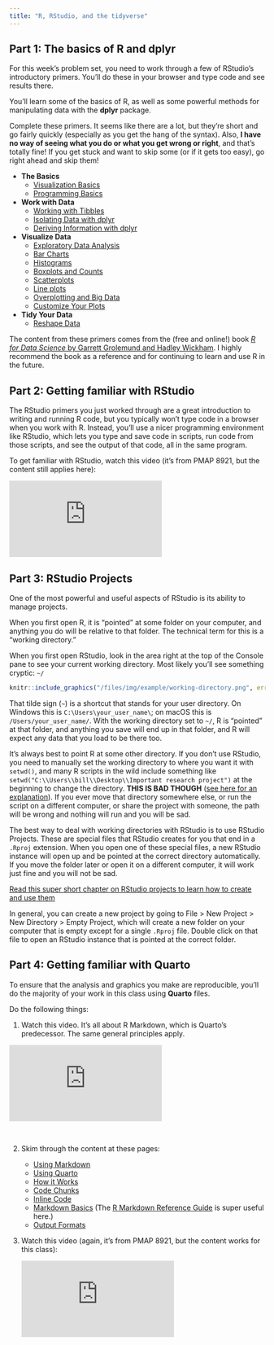 ```yaml
---
title: "R, RStudio, and the tidyverse"
---
```


## Part 1: The basics of R and dplyr

For this week's problem set, you need to work through a few of RStudio's introductory primers. You'll do these in your browser and type code and see results there.

You'll learn some of the basics of R, as well as some powerful methods for manipulating data with the **dplyr** package.

Complete these primers. It seems like there are a lot, but they're short and go fairly quickly (especially as you get the hang of the syntax). Also, **I have no way of seeing what you do or what you get wrong or right**, and that's totally fine! If you get stuck and want to skip some (or if it gets too easy), go right ahead and skip them!

- **The Basics**
	- [Visualization Basics](https://andrewheiss.shinyapps.io/ath-primers-basics-01-visualization/)
	- [Programming Basics](https://andrewheiss.shinyapps.io/ath-primers-basics-02-programming/)
- **Work with Data**
	- [Working with Tibbles](https://andrewheiss.shinyapps.io/ath-primers-transform-data-01-tibbles/)
	- [Isolating Data with dplyr](https://andrewheiss.shinyapps.io/ath-primers-transform-data-02-isolating/)
	- [Deriving Information with dplyr](https://andrewheiss.shinyapps.io/ath-primers-transform-data-03-deriving/)
- **Visualize Data**
  - [Exploratory Data Analysis](https://andrewheiss.shinyapps.io/ath-primers-visualize-data-01-eda/)
  - [Bar Charts](https://andrewheiss.shinyapps.io/ath-primers-visualize-data-02-bar-charts/)
  - [Histograms](https://andrewheiss.shinyapps.io/ath-primers-visualize-data-03-histograms/)
  - [Boxplots and Counts](https://andrewheiss.shinyapps.io/ath-primers-visualize-data-04-boxplots/)
  - [Scatterplots](https://andrewheiss.shinyapps.io/ath-primers-visualize-data-05-scatterplots/)
  - [Line plots](https://andrewheiss.shinyapps.io/ath-primers-visualize-data-06-line-graphs/)
  - [Overplotting and Big Data](https://andrewheiss.shinyapps.io/ath-primers-visualize-data-07-overplotting/)
  - [Customize Your Plots](https://andrewheiss.shinyapps.io/ath-primers-visualize-data-08-customize/)
- **Tidy Your Data**
  - [Reshape Data](https://andrewheiss.shinyapps.io/ath-primers-tidy-data-01-reshape/)

The content from these primers comes from the (free and online!) book [*R for Data Science* by Garrett Grolemund and Hadley Wickham](https://r4ds.had.co.nz/). I highly recommend the book as a reference and for continuing to learn and use R in the future.


## Part 2: Getting familiar with RStudio

The RStudio primers you just worked through are a great introduction to writing and running R code, but you typically won't type code in a browser when you work with R. Instead, you'll use a nicer programming environment like RStudio, which lets you type and save code in scripts, run code from those scripts, and see the output of that code, all in the same program.

To get familiar with RStudio, watch this video (it's from PMAP 8921, but the content still applies here): 

<div class="ratio ratio-16x9">
<iframe src="https://www.youtube.com/embed/cnQ-v1UUWyE" frameborder="0" allow="accelerometer; autoplay; encrypted-media; gyroscope; picture-in-picture" allowfullscreen></iframe>
</div>


## Part 3: RStudio Projects

One of the most powerful and useful aspects of RStudio is its ability to manage projects. 

When you first open R, it is "pointed" at some folder on your computer, and anything you do will be relative to that folder. The technical term for this is a "working directory."

When you first open RStudio, look in the area right at the top of the Console pane to see your current working directory. Most likely you'll see something cryptic: `~/`

```r
knitr::include_graphics("/files/img/example/working-directory.png", error = FALSE)
```

That tilde sign (`~`) is a shortcut that stands for your user directory. On Windows this is `C:\Users\your_user_name\`; on macOS this is `/Users/your_user_name/`. With the working directory set to `~/`, R is "pointed" at that folder, and anything you save will end up in that folder, and R will expect any data that you load to be there too.

It's always best to point R at some other directory. If you don't use RStudio, you need to manually set the working directory to where you want it with `setwd()`, and many R scripts in the wild include something like `setwd("C:\\Users\\bill\\Desktop\\Important research project")` at the beginning to change the directory. **THIS IS BAD THOUGH** ([see here for an explanation](https://www.tidyverse.org/blog/2017/12/workflow-vs-script/)). If you ever move that directory somewhere else, or run the script on a different computer, or share the project with someone, the path will be wrong and nothing will run and you will be sad.

The best way to deal with working directories with RStudio is to use RStudio Projects. These are special files that RStudio creates for you that end in a `.Rproj` extension. When you open one of these special files, a new RStudio instance will open up and be pointed at the correct directory automatically. If you move the folder later or open it on a different computer, it will work just fine and you will not be sad.

[Read this super short chapter on RStudio projects to learn how to create and use them](https://r4ds.had.co.nz/workflow-projects.html#rstudio-projects)

In general, you can create a new project by going to File > New Project > New Directory > Empty Project, which will create a new folder on your computer that is empty except for a single `.Rproj` file. Double click on that file to open an RStudio instance that is pointed at the correct folder.


## Part 4: Getting familiar with Quarto

To ensure that the analysis and graphics you make are reproducible, you'll do the majority of your work in this class using **Quarto** files.

Do the following things: 

1. Watch this video. It's all about R Markdown, which is Quarto's predecessor. The same general principles apply.

<div class="ratio ratio-16x9">
<iframe src="https://player.vimeo.com/video/178485416?color=428bca" frameborder="0"  allow="autoplay; fullscreen" allowfullscreen></iframe>
</div>

&nbsp;

2. Skim through the content at these pages:

    - [Using Markdown](/resource/markdown.qmd)
    - [Using Quarto](/resource/quarto.qmd)
    - [How it Works](http://rmarkdown.rstudio.com/lesson-2.html)
    - [Code Chunks](http://rmarkdown.rstudio.com/lesson-3.html)
    - [Inline Code](http://rmarkdown.rstudio.com/lesson-4.html)
    - [Markdown Basics](http://rmarkdown.rstudio.com/lesson-8.html) (The [R Markdown Reference Guide](https://www.rstudio.com/wp-content/uploads/2015/03/rmarkdown-reference.pdf) is super useful here.)
    - [Output Formats](http://rmarkdown.rstudio.com/lesson-9.html)

3. Watch this video (again, it's from PMAP 8921, but the content works for this class):

    <div class="ratio ratio-16x9">
    <iframe src="https://www.youtube.com/embed/fT5xI1cmE2c" frameborder="0" allow="accelerometer; autoplay; encrypted-media; gyroscope; picture-in-picture" allowfullscreen></iframe>
    </div>

